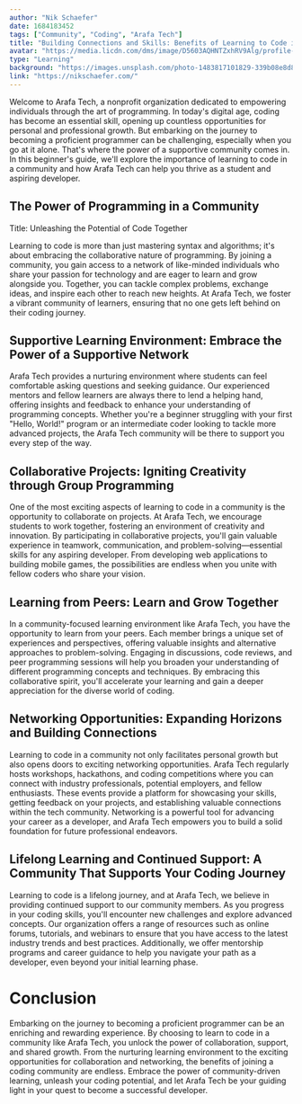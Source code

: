 ```yaml
---
author: "Nik Schaefer"
date: 1684183452
tags: ["Community", "Coding", "Arafa Tech"]
title: "Building Connections and Skills: Benefits of Learning to Code in a Community"
avatar: "https://media.licdn.com/dms/image/D5603AQHNTZxhRV9Alg/profile-displayphoto-shrink_200_200/0/1679019473123?e=1689811200&v=beta&t=gRtZVwnXC1effKVomDHT7rna5L7MT1NU9LU7BBb_MpE"
type: "Learning"
background: "https://images.unsplash.com/photo-1483817101829-339b08e8d83f?ixlib=rb-4.0.3&ixid=MnwxMjA3fDB8MHxwaG90by1wYWdlfHx8fGVufDB8fHx8&auto=format&fit=crop&w=1104&q=80"
link: "https://nikschaefer.com/"
---
```


Welcome to Arafa Tech, a nonprofit organization dedicated to empowering individuals through the art of programming. In today's digital age, coding has become an essential skill, opening up countless opportunities for personal and professional growth. But embarking on the journey to becoming a proficient programmer can be challenging, especially when you go at it alone. That's where the power of a supportive community comes in. In this beginner's guide, we'll explore the importance of learning to code in a community and how Arafa Tech can help you thrive as a student and aspiring developer.

## The Power of Programming in a Community

Title: Unleashing the Potential of Code Together

Learning to code is more than just mastering syntax and algorithms; it's about embracing the collaborative nature of programming. By joining a community, you gain access to a network of like-minded individuals who share your passion for technology and are eager to learn and grow alongside you. Together, you can tackle complex problems, exchange ideas, and inspire each other to reach new heights. At Arafa Tech, we foster a vibrant community of learners, ensuring that no one gets left behind on their coding journey.

## Supportive Learning Environment: Embrace the Power of a Supportive Network

Arafa Tech provides a nurturing environment where students can feel comfortable asking questions and seeking guidance. Our experienced mentors and fellow learners are always there to lend a helping hand, offering insights and feedback to enhance your understanding of programming concepts. Whether you're a beginner struggling with your first "Hello, World!" program or an intermediate coder looking to tackle more advanced projects, the Arafa Tech community will be there to support you every step of the way.

## Collaborative Projects: Igniting Creativity through Group Programming

One of the most exciting aspects of learning to code in a community is the opportunity to collaborate on projects. At Arafa Tech, we encourage students to work together, fostering an environment of creativity and innovation. By participating in collaborative projects, you'll gain valuable experience in teamwork, communication, and problem-solving—essential skills for any aspiring developer. From developing web applications to building mobile games, the possibilities are endless when you unite with fellow coders who share your vision.

## Learning from Peers: Learn and Grow Together

In a community-focused learning environment like Arafa Tech, you have the opportunity to learn from your peers. Each member brings a unique set of experiences and perspectives, offering valuable insights and alternative approaches to problem-solving. Engaging in discussions, code reviews, and peer programming sessions will help you broaden your understanding of different programming concepts and techniques. By embracing this collaborative spirit, you'll accelerate your learning and gain a deeper appreciation for the diverse world of coding.

## Networking Opportunities: Expanding Horizons and Building Connections

Learning to code in a community not only facilitates personal growth but also opens doors to exciting networking opportunities. Arafa Tech regularly hosts workshops, hackathons, and coding competitions where you can connect with industry professionals, potential employers, and fellow enthusiasts. These events provide a platform for showcasing your skills, getting feedback on your projects, and establishing valuable connections within the tech community. Networking is a powerful tool for advancing your career as a developer, and Arafa Tech empowers you to build a solid foundation for future professional endeavors.

## Lifelong Learning and Continued Support: A Community That Supports Your Coding Journey

Learning to code is a lifelong journey, and at Arafa Tech, we believe in providing continued support to our community members. As you progress in your coding skills, you'll encounter new challenges and explore advanced concepts. Our organization offers a range of resources such as online forums, tutorials, and webinars to ensure that you have access to the latest industry trends and best practices. Additionally, we offer mentorship programs and career guidance to help you navigate your path as a developer, even beyond your initial learning phase.

# Conclusion

Embarking on the journey to becoming a proficient programmer can be an enriching and rewarding experience. By choosing to learn to code in a community like Arafa Tech, you unlock the power of collaboration, support, and shared growth. From the nurturing learning environment to the exciting opportunities for collaboration and networking, the benefits of joining a coding community are endless. Embrace the power of community-driven learning, unleash your coding potential, and let Arafa Tech be your guiding light in your quest to become a successful developer.
